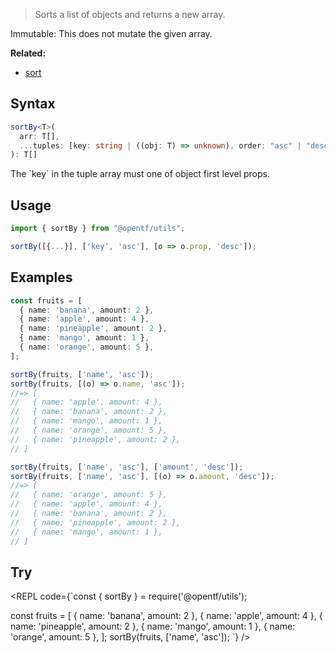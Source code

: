 
> Sorts a list of objects and returns a new array.

<Callout emoji="✅" type="info">
Immutable: This does not mutate the given array.
</Callout>

**Related:**

- [sort](/Array/sort)

## Syntax

```ts
sortBy<T>(
  arr: T[],
  ...tuples: [key: string | ((obj: T) => unknown), order: "asc" | "desc"][]
): T[]
```
<Callout type="info">
The `key` in the tuple array must one of object first level props.
</Callout>

## Usage

```ts
import { sortBy } from "@opentf/utils";

sortBy([{...}], ['key', 'asc'], [o => o.prop, 'desc']);
```

## Examples

```ts
const fruits = [
  { name: 'banana', amount: 2 },
  { name: 'apple', amount: 4 },
  { name: 'pineapple', amount: 2 },
  { name: 'mango', amount: 1 },
  { name: 'orange', amount: 5 },
];

sortBy(fruits, ['name', 'asc']);
sortBy(fruits, [(o) => o.name, 'asc']);
//=> [
//   { name: 'apple', amount: 4 },
//   { name: 'banana', amount: 2 },
//   { name: 'mango', amount: 1 },
//   { name: 'orange', amount: 5 },
//   { name: 'pineapple', amount: 2 },
// ]

sortBy(fruits, ['name', 'asc'], ['amount', 'desc']);
sortBy(fruits, ['name', 'asc'], [(o) => o.amount, 'desc']);
//=> [
//   { name: 'orange', amount: 5 },
//   { name: 'apple', amount: 4 },
//   { name: 'banana', amount: 2 },
//   { name: 'pineapple', amount: 2 },
//   { name: 'mango', amount: 1 },
// ]
```

## Try

<REPL code={`const { sortBy } = require('@opentf/utils');

const fruits = [
  { name: 'banana', amount: 2 },
  { name: 'apple', amount: 4 },
  { name: 'pineapple', amount: 2 },
  { name: 'mango', amount: 1 },
  { name: 'orange', amount: 5 },
];
sortBy(fruits, ['name', 'asc']);
`} />
